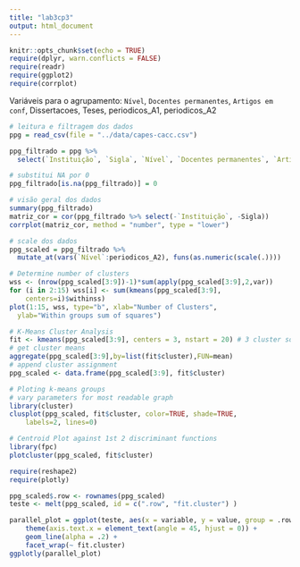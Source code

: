 ```yaml
---
title: "lab3cp3"
output: html_document
---
```


```r
knitr::opts_chunk$set(echo = TRUE)
require(dplyr, warn.conflicts = FALSE)
require(readr)
require(ggplot2)
require(corrplot)
```
Variáveis para o agrupamento:
`Nível`, `Docentes permanentes`, `Artigos em conf`, Dissertacoes, Teses, periodicos_A1, periodicos_A2

```r
# leitura e filtragem dos dados
ppg = read_csv(file = "../data/capes-cacc.csv")

ppg_filtrado = ppg %>% 
  select(`Instituição`, `Sigla`, `Nível`, `Docentes permanentes`, `Artigos em conf`, Dissertacoes, Teses, periodicos_A1, periodicos_A2)

# substitui NA por 0
ppg_filtrado[is.na(ppg_filtrado)] = 0

# visão geral dos dados
summary(ppg_filtrado)
matriz_cor = cor(ppg_filtrado %>% select(-`Instituição`, -Sigla))
corrplot(matriz_cor, method = "number", type = "lower")

# scale dos dados
ppg_scaled = ppg_filtrado %>% 
  mutate_at(vars(`Nível`:periodicos_A2), funs(as.numeric(scale(.))))


```

```r
# Determine number of clusters
wss <- (nrow(ppg_scaled[3:9])-1)*sum(apply(ppg_scaled[3:9],2,var))
for (i in 2:15) wss[i] <- sum(kmeans(ppg_scaled[3:9], 
  	centers=i)$withinss)
plot(1:15, wss, type="b", xlab="Number of Clusters",
  ylab="Within groups sum of squares")

```

```r
# K-Means Cluster Analysis
fit <- kmeans(ppg_scaled[3:9], centers = 3, nstart = 20) # 3 cluster solution
# get cluster means 
aggregate(ppg_scaled[3:9],by=list(fit$cluster),FUN=mean)
# append cluster assignment
ppg_scaled <- data.frame(ppg_scaled[3:9], fit$cluster)
```

```r
# Ploting k-means groups
# vary parameters for most readable graph
library(cluster) 
clusplot(ppg_scaled, fit$cluster, color=TRUE, shade=TRUE, 
  	labels=2, lines=0)

# Centroid Plot against 1st 2 discriminant functions
library(fpc)
plotcluster(ppg_scaled, fit$cluster)

```

```r
require(reshape2)
require(plotly)

ppg_scaled$.row <- rownames(ppg_scaled)
teste <- melt(ppg_scaled, id = c(".row", "fit.cluster") )

parallel_plot = ggplot(teste, aes(x = variable, y = value, group = .row, colour = fit.cluster)) + 
    theme(axis.text.x = element_text(angle = 45, hjust = 0)) +
    geom_line(alpha = .2) + 
    facet_wrap(~ fit.cluster)
ggplotly(parallel_plot)
```


